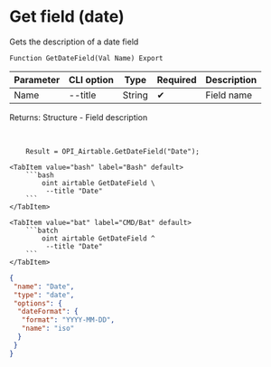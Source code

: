 ﻿---
sidebar_position: 7
description: Get field (date) and other functions to work with Airtable in the Open Integration Package, a free open-source integration library for 1C:Enterprise 8, OneScript and CLI
keywords: [1C, 1С, 1С:Enterprise, 1С:Enterprise 8.3, API, Integration, Services, Exchange, OneScript, CLI, Airtable]
---


# Get field (date)
 Gets the description of a date field



`Function GetDateField(Val Name) Export`

  | Parameter | CLI option | Type | Required | Description |
  |-|-|-|-|-|
  | Name | --title | String | &#x2714; | Field name |

  
  Returns:  Structure - Field description

<br/>



```bsl title="1C:Enterprise/OneScript code example"
    Result = OPI_Airtable.GetDateField("Date");
```
 

 <Tabs>
  
    <TabItem value="bash" label="Bash" default>
        ```bash
            oint airtable GetDateField \
             --title "Date"
        ```
    </TabItem>
  
    <TabItem value="bat" label="CMD/Bat" default>
        ```batch
            oint airtable GetDateField ^
             --title "Date"
        ```
    </TabItem>
</Tabs>


```json title="Result"
{
 "name": "Date",
 "type": "date",
 "options": {
  "dateFormat": {
   "format": "YYYY-MM-DD",
   "name": "iso"
  }
 }
}
```
